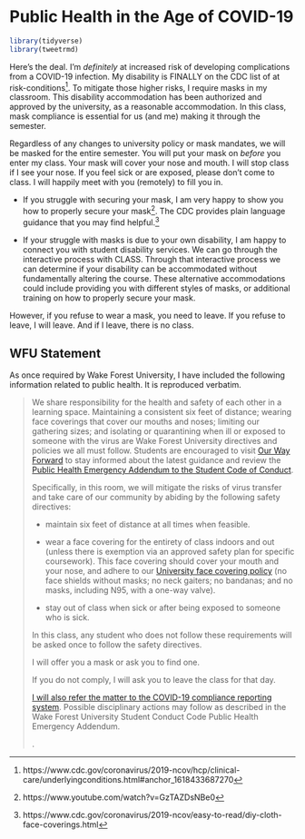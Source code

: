# Public Health in the Age of COVID-19

```r
library(tidyverse)
library(tweetrmd)
```

Here's the deal. I'm *definitely* at increased risk of developing complications from a COVID-19 infection. My disability is FINALLY on the CDC list of at risk-conditions^[https://www.cdc.gov/coronavirus/2019-ncov/hcp/clinical-care/underlyingconditions.html#anchor_1618433687270]. To mitigate those higher risks, I require masks in my classroom. This disability accommodation has been authorized and approved by the university, as a reasonable accommodation. In this class, mask compliance is essential for us (and me) making it through the semester. <!-- At present, I am in the position where I have to put my health in your hands. I have many thoughts as to why, how, and who has led to me being in this present position. I don't fault students. However, I need you to understand that the stakes are high. -->

Regardless of any changes to university policy or mask mandates, we will be masked for the entire semester. You will put your mask on *before* you enter my class. Your mask will cover your nose and mouth. I will stop class if I see your nose. 
If you feel sick or are exposed, please don't come to class. I will happily meet with you (remotely) to fill you in. 

- If you struggle with securing your mask, I am very happy to show you how to properly secure your mask^[https://www.youtube.com/watch?v=GzTAZDsNBe0]. The CDC provides plain language guidance that you may find helpful.^[https://www.cdc.gov/coronavirus/2019-ncov/easy-to-read/diy-cloth-face-coverings.html]

- If your struggle with masks is due to your own disability, I am happy to connect you with student disability services. We can go through the interactive process with CLASS. Through that interactive process we can determine if your disability can be accommodated without fundamentally altering the course. These alternative accommodations could include providing you with different styles of masks, or additional training on how to properly secure your mask.

However, if you refuse to wear a mask, you need to leave. If you refuse to leave, I will leave. And if I leave, there is no class.

<!--
## Masks and Equity

Although university policy states that we can request masks instead of requiring them (barring specific circumstances), we can not provide an equitable and just atmosphere for learning if we are not protecting one another from COVID by masking. Refusing to mask indoors is a manifestation of ableism and racism, an exercise of individual privilege that tells the most vulnerable that their health does not matter. To practice community care, we will mask to protect those of us with compromised immune systems, those of us with family members unable to get vaccinated, those of us who do not want to transmit the virus to others, and those of us who want to avoid re/infection.


```r
"https://twitter.com/justjess_PhD/status/1556790562711281666" %>%
try_include_tweet(omit_script = FALSE)
```


```r
"https://twitter.com/Nicole_Lee_Sch/status/1491793104348712965" %>%
try_include_tweet()
```
-->

## WFU Statement

As once required by Wake Forest University, I have included the following information related to public health. It is reproduced verbatim. 

> We share responsibility for the health and safety of each other in a learning space. Maintaining a consistent six feet of distance; wearing face coverings that cover our mouths and noses; limiting our gathering sizes; and isolating or quarantining when ill or exposed to someone with the virus are Wake Forest University directives and policies we all must follow. Students are encouraged to visit [Our Way Forward](https://ourwayforward.wfu.edu/) to stay informed about the latest guidance and review the [Public Health Emergency Addendum to the Student Code of Conduct](https://studentconduct.wfu.edu/undergraduate-student-handbook/public-health-emergency-addendum/).  
>
> Specifically, in this room, we will mitigate the risks of virus transfer and take care of our community by abiding by the following safety directives: 
>
> - maintain six feet of distance at all times when feasible. 
>
> - wear a face covering for the entirety of class indoors and out (unless there is exemption via an approved safety plan for specific coursework). This face covering should cover your mouth and your nose, and adhere to our [University face covering policy](https://drive.google.com/file/d/1Tqo-by1sjmc-kWUTwAqeNdaHq8OBsU9B/view) (no face shields without masks; no neck gaiters; no bandanas; and no masks, including N95, with a one-way valve). 
>
> - stay out of class when sick or after being exposed to someone who is sick.
>
> In this class, any student who does not follow these requirements will be asked once to follow the safety directives. 
>
> I will offer you a mask or ask you to find one. 
> 
> If you do not comply, I will ask you to leave the class for that day. 
>
> [I will also refer the matter to the COVID-19 compliance reporting system](https://cm.maxient.com/reportingform.php?WakeForestUniv&layout_id=40). Possible disciplinary actions may follow as described in the Wake Forest University Student Conduct Code Public Health Emergency Addendum.
>
> .


